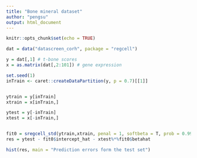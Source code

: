 ```yaml
---
title: "Bone mineral dataset"
author: "pengsu"
output: html_document
---
```


```r
knitr::opts_chunk$set(echo = TRUE)
```




```r
dat = data("datascreen_corh", package = "regcell")

y = dat[,1] # t-bone scores
x = as.matrix(dat[,2:101]) # gene expression

set.seed(1)
inTrain <- caret::createDataPartition(y, p = 0.7)[[1]]


ytrain = y[inTrain]
xtrain = x[inTrain,]

ytest = y[-inTrain]
xtest = x[-inTrain,]


fit0 = sregcell_std(ytrain,xtrain, penal = 1, softbeta = T, prob = 0.995, softzeta = 1, maxiter = 30)
res = ytest - fit0$intercept_hat - xtest%*%fit0$betahat

hist(res, main = "Prediction errors form the test set")

```


